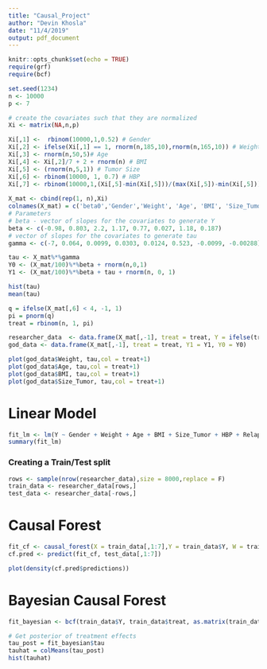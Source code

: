 ```yaml
---
title: "Causal_Project"
author: "Devin Khosla"
date: "11/4/2019"
output: pdf_document
---
```


```r
knitr::opts_chunk$set(echo = TRUE)
require(grf)
require(bcf)
```

```r
set.seed(1234)
n <- 10000
p <- 7

# create the covariates such that they are normalized
Xi <- matrix(NA,n,p)

Xi[,1] <-  rbinom(10000,1,0.52) # Gender
Xi[,2] <- ifelse(Xi[,1] == 1, rnorm(n,185,10),rnorm(n,165,10)) # Weight
Xi[,3] <- rnorm(n,50,5)# Age
Xi[,4] <- Xi[,2]/7 + 2 + rnorm(n) # BMI
Xi[,5] <- (rnorm(n,5,1)) # Tumor Size
Xi[,6] <- rbinom(10000, 1, 0.7) # HBP
Xi[,7] <- rbinom(10000,1,(Xi[,5]-min(Xi[,5]))/(max(Xi[,5])-min(Xi[,5]))) # Relapse
 
X_mat <- cbind(rep(1, n),Xi)
colnames(X_mat) = c('beta0','Gender','Weight', 'Age', 'BMI', 'Size_Tumor','HBP', 'Relapse')
# Parameters 
# beta - vector of slopes for the covariates to generate Y
beta <- c(-0.98, 0.803, 2.2, 1.17, 0.77, 0.027, 1.18, 0.187)
# vector of slopes for the covariates to generate tau
gamma <- c(-7, 0.064, 0.0099, 0.0303, 0.0124, 0.523, -0.0099, -0.00288)

tau <- X_mat%*%gamma 
Y0 <- (X_mat/100)%*%beta + rnorm(n,0,1)
Y1 <- (X_mat/100)%*%beta + tau + rnorm(n, 0, 1)
```

```r
hist(tau)
mean(tau)
```

```r
q = ifelse(X_mat[,6] < 4, -1, 1)
pi = pnorm(q)
treat = rbinom(n, 1, pi)
```

```r
researcher_data  <- data.frame(X_mat[,-1], treat = treat, Y = ifelse(treat == 1, Y1, Y0))
god_data <- data.frame(X_mat[,-1], treat = treat, Y1 = Y1, Y0 = Y0)

plot(god_data$Weight, tau,col = treat+1)
plot(god_data$Age, tau,col = treat+1)
plot(god_data$BMI, tau,col = treat+1)
plot(god_data$Size_Tumor, tau,col = treat+1)
```

# Linear Model

```r
fit_lm <- lm(Y ~ Gender + Weight + Age + BMI + Size_Tumor + HBP + Relapse + treat,data = researcher_data)
summary(fit_lm)
```

### Creating a Train/Test split
```r
rows <- sample(nrow(researcher_data),size = 8000,replace = F)
train_data <- researcher_data[rows,]
test_data <- researcher_data[-rows,]
```

# Causal Forest

```r
fit_cf <- causal_forest(X = train_data[,1:7],Y = train_data$Y, W = train_data$treat)
cf.pred <- predict(fit_cf, test_data[,1:7])
```

```r
plot(density(cf.pred$predictions))
```

# Bayesian Causal Forest

```r
fit_bayesian <- bcf(train_data$Y, train_data$treat, as.matrix(train_data[,1:7]), as.matrix(train_data[,1:7]), rep(0.5, 8000), nburn = 2000, nsim = 2000)
```

```r
# Get posterior of treatment effects
tau_post = fit_bayesian$tau
tauhat = colMeans(tau_post)
hist(tauhat)
```










